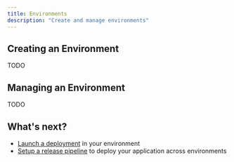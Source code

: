 ```yaml
---
title: Environments
description: "Create and manage environments"
---
```


## Creating an Environment

TODO

## Managing an Environment

TODO

## What's next?

- [Launch a deployment](/launchflow-cloud/user-guides/create-a-deployment) in your environment
- [Setup a release pipeline](/launchflow-cloud/user-guides/setup-a-release-pipeline) to deploy your application across environments